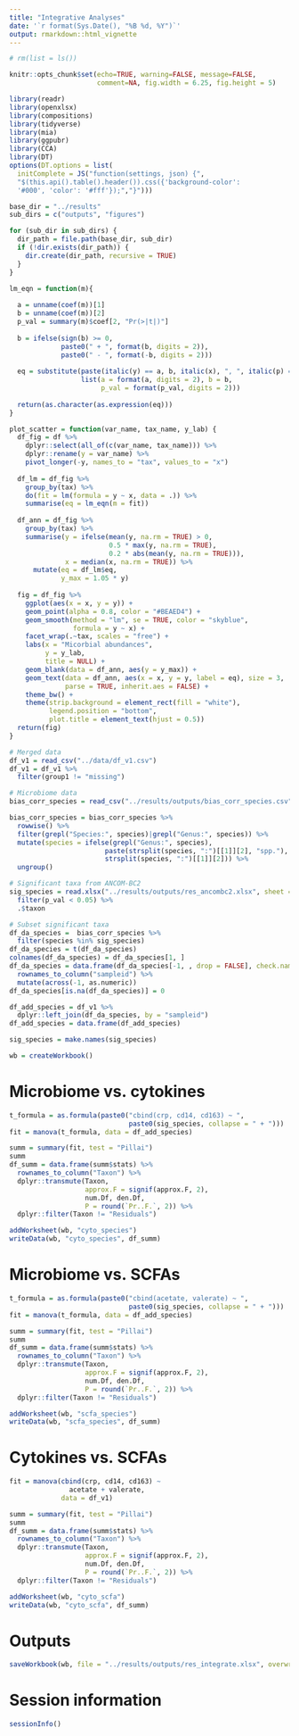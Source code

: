 ```yaml
---
title: "Integrative Analyses"
date: '`r format(Sys.Date(), "%B %d, %Y")`'
output: rmarkdown::html_vignette
---
```


```r
# rm(list = ls())

knitr::opts_chunk$set(echo=TRUE, warning=FALSE, message=FALSE, 
                      comment=NA, fig.width = 6.25, fig.height = 5)

library(readr)
library(openxlsx)
library(compositions)
library(tidyverse) 
library(mia)
library(ggpubr)
library(CCA)
library(DT)
options(DT.options = list(
  initComplete = JS("function(settings, json) {",
  "$(this.api().table().header()).css({'background-color': 
  '#000', 'color': '#fff'});","}")))
```

```r
base_dir = "../results"
sub_dirs = c("outputs", "figures")

for (sub_dir in sub_dirs) {
  dir_path = file.path(base_dir, sub_dir)
  if (!dir.exists(dir_path)) {
    dir.create(dir_path, recursive = TRUE)
  }
}
```

```r
lm_eqn = function(m){
  
  a = unname(coef(m))[1]
  b = unname(coef(m))[2]
  p_val = summary(m)$coef[2, "Pr(>|t|)"]
  
  b = ifelse(sign(b) >= 0, 
             paste0(" + ", format(b, digits = 2)), 
             paste0(" - ", format(-b, digits = 2)))
  
  eq = substitute(paste(italic(y) == a, b, italic(x), ", ", italic(p) == p_val),
                  list(a = format(a, digits = 2), b = b,
                       p_val = format(p_val, digits = 2)))
  
  return(as.character(as.expression(eq)))              
}

plot_scatter = function(var_name, tax_name, y_lab) {
  df_fig = df %>%
    dplyr::select(all_of(c(var_name, tax_name))) %>%
    dplyr::rename(y = var_name) %>%
    pivot_longer(-y, names_to = "tax", values_to = "x")
  
  df_lm = df_fig %>% 
    group_by(tax) %>%
    do(fit = lm(formula = y ~ x, data = .)) %>%
    summarise(eq = lm_eqn(m = fit))
  
  df_ann = df_fig %>% 
    group_by(tax) %>%
    summarise(y = ifelse(mean(y, na.rm = TRUE) > 0, 
                         0.5 * max(y, na.rm = TRUE),
                         0.2 * abs(mean(y, na.rm = TRUE))),
              x = median(x, na.rm = TRUE)) %>%
      mutate(eq = df_lm$eq,
             y_max = 1.05 * y)
  
  fig = df_fig %>% 
    ggplot(aes(x = x, y = y)) + 
    geom_point(alpha = 0.8, color = "#BEAED4") +
    geom_smooth(method = "lm", se = TRUE, color = "skyblue", 
                formula = y ~ x) +
    facet_wrap(.~tax, scales = "free") +
    labs(x = "Micorbial abundances", 
         y = y_lab, 
         title = NULL) + 
    geom_blank(data = df_ann, aes(y = y_max)) +
    geom_text(data = df_ann, aes(x = x, y = y, label = eq), size = 3, 
              parse = TRUE, inherit.aes = FALSE) + 
    theme_bw() +
    theme(strip.background = element_rect(fill = "white"),
          legend.position = "bottom",
          plot.title = element_text(hjust = 0.5))
  return(fig)
}
```

```r
# Merged data
df_v1 = read_csv("../data/df_v1.csv")
df_v1 = df_v1 %>%
  filter(group1 != "missing")

# Microbiome data
bias_corr_species = read_csv("../results/outputs/bias_corr_species.csv")

bias_corr_species = bias_corr_species %>%
  rowwise() %>%
  filter(grepl("Species:", species)|grepl("Genus:", species)) %>%
  mutate(species = ifelse(grepl("Genus:", species), 
                        paste(strsplit(species, ":")[[1]][2], "spp."),
                        strsplit(species, ":")[[1]][2])) %>%
  ungroup() 

# Significant taxa from ANCOM-BC2
sig_species = read.xlsx("../results/outputs/res_ancombc2.xlsx", sheet = 1) %>%
  filter(p_val < 0.05) %>%
  .$taxon

# Subset significant taxa
df_da_species =  bias_corr_species %>%
  filter(species %in% sig_species)
df_da_species = t(df_da_species)
colnames(df_da_species) = df_da_species[1, ]
df_da_species = data.frame(df_da_species[-1, , drop = FALSE], check.names = FALSE) %>%
  rownames_to_column("sampleid") %>%
  mutate(across(-1, as.numeric))
df_da_species[is.na(df_da_species)] = 0

df_add_species = df_v1 %>%
  dplyr::left_join(df_da_species, by = "sampleid")
df_add_species = data.frame(df_add_species)

sig_species = make.names(sig_species)

wb = createWorkbook()
```

# Microbiome vs. cytokines 

```r
t_formula = as.formula(paste0("cbind(crp, cd14, cd163) ~ ",
                              paste0(sig_species, collapse = " + ")))
fit = manova(t_formula, data = df_add_species)

summ = summary(fit, test = "Pillai")
summ
df_summ = data.frame(summ$stats) %>%
  rownames_to_column("Taxon") %>%
  dplyr::transmute(Taxon,
                   approx.F = signif(approx.F, 2),
                   num.Df, den.Df, 
                   P = round(`Pr..F.`, 2)) %>%
  dplyr::filter(Taxon != "Residuals")

addWorksheet(wb, "cyto_species")
writeData(wb, "cyto_species", df_summ)
```

# Microbiome vs. SCFAs

```r
t_formula = as.formula(paste0("cbind(acetate, valerate) ~ ",
                              paste0(sig_species, collapse = " + ")))
fit = manova(t_formula, data = df_add_species)

summ = summary(fit, test = "Pillai")
summ
df_summ = data.frame(summ$stats) %>%
  rownames_to_column("Taxon") %>%
  dplyr::transmute(Taxon,
                   approx.F = signif(approx.F, 2),
                   num.Df, den.Df, 
                   P = round(`Pr..F.`, 2)) %>%
  dplyr::filter(Taxon != "Residuals")

addWorksheet(wb, "scfa_species")
writeData(wb, "scfa_species", df_summ)
```

# Cytokines vs. SCFAs

```r
fit = manova(cbind(crp, cd14, cd163) ~ 
               acetate + valerate, 
             data = df_v1)

summ = summary(fit, test = "Pillai")
summ
df_summ = data.frame(summ$stats) %>%
  rownames_to_column("Taxon") %>%
  dplyr::transmute(Taxon,
                   approx.F = signif(approx.F, 2),
                   num.Df, den.Df, 
                   P = round(`Pr..F.`, 2)) %>%
  dplyr::filter(Taxon != "Residuals")

addWorksheet(wb, "cyto_scfa")
writeData(wb, "cyto_scfa", df_summ)
```

# Outputs

```r
saveWorkbook(wb, file = "../results/outputs/res_integrate.xlsx", overwrite = TRUE)
```

# Session information

```r
sessionInfo()
```
